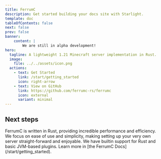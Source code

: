 ```yaml
---
title: FerrumC
description: Get started building your docs site with Starlight.
template: doc
tableOfContents: false
next: false
prev: false
banner:
    content: |
        We are still in alpha development!
hero:
  tagline: A lightweight 1.21 Minecraft server implementation in Rust.
  image:
    file: ../../assets/icon.png
  actions:
    - text: Get Started
      link: /start/getting_started
      icon: right-arrow
    - text: View on GitHub
      link: https://github.com/ferrumc-rs/ferrumc
      icon: external
      variant: minimal
---
```



## Next steps

<CardGrid stagger>
	<Card title="Performant" icon="rocket">
        FerrumC is written in Rust, providing incredible performance and efficiency.
    </Card>
	<Card title="Ease of Use" icon="laptop">
		We focus on ease of use and simplicity, making setting up your very own server straight-forward and enjoyable.
	</Card>
	<Card title="Plugins" icon="setting">
        We have builtin support for Rust and basic JVM-based plugins.
    </Card>
	<Card title="Read the docs" icon="open-book">
		Learn more in [the FerrumC Docs](/start/getting_started).
	</Card>
</CardGrid>
